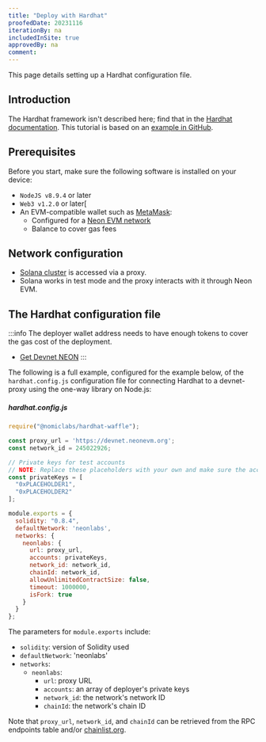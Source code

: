 ```yaml
---
title: "Deploy with Hardhat"
proofedDate: 20231116
iterationBy: na
includedInSite: true
approvedBy: na
comment: 
---
```




This page details setting up a Hardhat configuration file. 

## Introduction

<WhatHardHat/>

The Hardhat framework isn't described here; find that in the [Hardhat documentation](https://hardhat.org/getting-started/#overview). This tutorial is based on an [example in GitHub](https://github.com/neonlabsorg/neon-tutorials/tree/main/hardhat).

## Prerequisites

Before you start, make sure the following software is installed on your device:
-  `NodeJS v8.9.4` or later
- `Web3 v1.2.0` or later[
- An EVM-compatible wallet such as [MetaMask](wallet/metamask_setup.md#installing-metamask):
  - Configured for a [Neon EVM network](/docs/developing/connect_rpc#connect-via-chainlist)
  - Balance to cover gas fees

## Network configuration

- [Solana cluster](https://docs.solana.com/clusters) is accessed via a proxy.
- Solana works in test mode and the proxy interacts with it through Neon EVM.

## The Hardhat configuration file

<ConfigHardHat/>

:::info
The deployer wallet address needs to have enough tokens to cover the gas cost of the deployment. 

- [Get Devnet NEON](https://neonfaucet.org/)
:::

The following is a full example, configured for the example below, of the `hardhat.config.js` configuration file for connecting Hardhat to a devnet-proxy using the one-way library on Node.js:

##### hardhat.config.js

```js
require("@nomiclabs/hardhat-waffle");

const proxy_url = 'https://devnet.neonevm.org';
const network_id = 245022926;

// Private keys for test accounts
// NOTE: Replace these placeholders with your own and make sure the accounts have non-zero NEON balances
const privateKeys = [
  "0xPLACEHOLDER1",
  "0xPLACEHOLDER2"
];

module.exports = {
  solidity: "0.8.4",
  defaultNetwork: 'neonlabs',
  networks: {
    neonlabs: {
      url: proxy_url,
      accounts: privateKeys,
      network_id: network_id,
      chainId: network_id,
      allowUnlimitedContractSize: false,
      timeout: 1000000,
      isFork: true
    }
  }
};
```

The parameters for `module.exports` include:
* `solidity`: version of Solidity used
* `defaultNetwork`: 'neonlabs'
* `networks`:
  * `neonlabs`:
    * `url`: proxy URL
    * `accounts`: an array of deployer's private keys
    * `network_id`: the network's network ID
    * `chainId`: the network's chain ID

Note that `proxy_url`, `network_id`, and `chainId` can be retrieved from the RPC endpoints table and/or [chainlist.org](https://chainlist.org/).